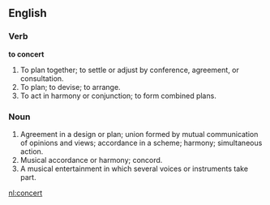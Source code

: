==English==

===Verb===

'''to concert'''

#To plan together; to settle or adjust by conference, agreement, or consultation.
#To plan; to devise; to arrange.
#To act in harmony or conjunction; to form combined plans.

===Noun===

#Agreement in a design or plan; union formed by mutual communication of opinions and views; accordance in a scheme; harmony; simultaneous action.
#Musical accordance or harmony; concord.
#A musical entertainment in which several voices or instruments take part.

[[nl:concert]]